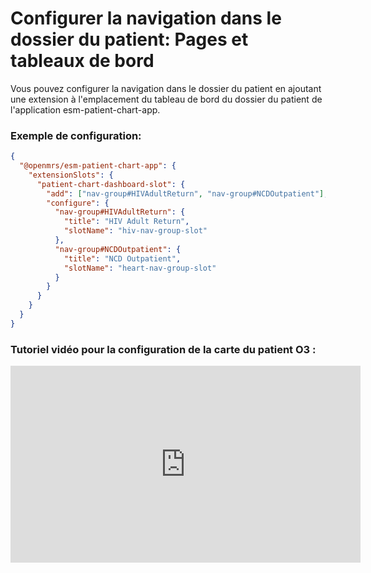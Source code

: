 # Configurer la navigation dans le dossier du patient: Pages et tableaux de bord

Vous pouvez configurer la navigation dans le dossier du patient en ajoutant une extension à l'emplacement du tableau de bord du dossier du patient de l'application esm-patient-chart-app.

### Exemple de configuration:

```json
{
  "@openmrs/esm-patient-chart-app": {
    "extensionSlots": {
      "patient-chart-dashboard-slot": {
        "add": ["nav-group#HIVAdultReturn", "nav-group#NCDOutpatient"],
        "configure": {
          "nav-group#HIVAdultReturn": {
            "title": "HIV Adult Return",
            "slotName": "hiv-nav-group-slot"
          },
          "nav-group#NCDOutpatient": {
            "title": "NCD Outpatient",
            "slotName": "heart-nav-group-slot"
          }
        }
      }
    }
  }
}
```

### Tutoriel vidéo pour la configuration de la carte du patient O3 :

<iframe
  width="560":
  height="315"
  src="https://www.youtube.com/embed/57nRWhJdf1E"
  title="YouTube video player"
  frameborder="0"
  allow="accelerometer; autoplay; clipboard-write; encrypted-media; gyroscope; picture-in-picture; web-share"
  allowfullscreen
></iframe>
